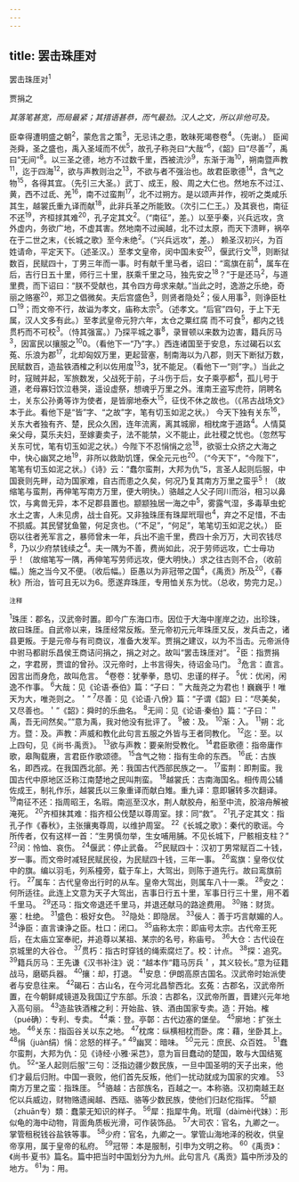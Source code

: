 ```yaml
---
---
---
```

title: 罢击珠厓对
---




罢击珠厓对<sup>1</sup>


贾捐之

*其落笔甚宽，而局最紧；其措语甚恭，而气最劲。汉人之文，所以非他可及。*

臣幸得遭明盛之朝<sup>2</sup>，蒙危言之策<sup>3</sup>，无忌讳之患，敢昧死竭卷卷<sup>4</sup>。（先谢。）
臣闻尧舜，圣之盛也，禹入圣域而不优<sup>5</sup>，故孔子称尧曰“大哉”<sup>6</sup>，《韶》曰“尽善”<sup>7</sup>，禹曰“无间”<sup>8</sup>。以三圣之德，地方不过数千里，西被流沙<sup>9</sup>，东渐于海<sup>10</sup>，朔南暨声教<sup>11</sup>，迄于四海<sup>12</sup>，欲与声教则治之<sup>13</sup>，不欲与者不强治也。故君臣歌德<sup>14</sup>，含气之物<sup>15</sup>，各得其宜。（先引三大圣。）武丁、成王，殷、周之大仁也。然地东不过江、黄，西不过氐、羌<sup>16</sup>，南不过蛮荆<sup>17</sup>，北不过朔方。是以颂声并作，视听之类咸乐其生，越裳氏重九译而献<sup>18</sup>，此非兵革之所能致。（次引二仁王。）及其衰也，南征不还<sup>19</sup>，齐桓捄其难<sup>20</sup>，孔子定其文<sup>2</sup>。（“南征”，差。）以至乎秦，兴兵远攻，贪外虚内，务欲广地，不虚其害。然地南不过闽越，北不过太原，而天下溃畔，祸卒在于二世之末，《长城之歌》至今未绝<sup>2</sup>。（“兴兵远攻”，差。）
赖圣汉初兴，为百姓请命，平定天下。（述圣汉。）至孝文皇帝，闵中国未安<sup>20</sup>，偃武行文<sup>18</sup>，则断狱数百，民赋四十，丁男三年而一事。时有献千里马者，诏曰：“鸾旗在前<sup>4</sup>，属车在后，吉行日五十里，师行三十里，朕乘千里之马，独先安之<sup>18</sup>？”于是还马<sup>2</sup>，与道里费，而下诏曰：“朕不受献也，其令四方毋求来献。”当此之时，逸游之乐绝，奇丽之赂塞<sup>20</sup>，郑卫之倡微矣。夫后宫盛色<sup>3</sup>，则贤者隐处<sup>2</sup>；佞人用事<sup>3</sup>，则诤臣杜口<sup>19</sup>；而文帝不行，故谥为孝文，庙称太宗<sup>5</sup>。（述孝文。“后官”四句，于上下无属，汉人文多有此。）至孝武皇帝元狩六年，太仓之粟红腐
而不可食<sup>5</sup>，都内之钱贯朽而不可校<sup>3</sup>。（恃其强富。）乃探平城之事<sup>8</sup>，录冒顿以来数为边害，籍兵厉马<sup>3</sup>，因富民以攘服之<sup>10</sup>0。（看他下一“乃”字。）西连诸国至于安息，东过碣石以玄菟、乐浪为郡<sup>17</sup>，北却匈奴万里，更起营塞，制南海以为八郡，则天下断狱万数，民赋数百，造盐铁酒榷之利以佐用度<sup>13</sup>3，犹不能足。（看他下一“则”字。）当此之时，寇贼并起，军旅数发，父战死于前，子斗伤于后，女子乘亭都<sup>4</sup>，孤儿号于道，老母寡妇饮泣巷哭，遥设虚祭，想魂乎万里之外。淮南王盗写虎符，阴聘名士，关东公孙勇等诈为使者，是皆廓地泰大<sup>15</sup>，征伐不休之故也。（《吊古战场文》本于此。看他下是“皆”字、“之故”字，笔有切玉如泥之状。）
今天下独有关东<sup>16</sup>，关东大者独有齐、楚，民众久困，连年流离，离其城廓，相枕席于道路<sup>4</sup>。人情莫亲父母，莫乐夫妇，至嫁妻卖子，法不能禁，义不能止，此社稷之忧也。（忽然写关东可忧，笔有切玉如泥之状。）今陛下不忍悁悁之忿<sup>18</sup>，欲驱士众挤之大海之中，快心幽冥之地<sup>19</sup>，非所以救助饥馑，保全元元也<sup>20</sup>。（“今天下”，“今陛下”，笔笔有切玉如泥之状。）《诗》云：“蠢尔蛮荆，大邦为仇”5，言圣人起则后服，中国衰则先畔，动为国家难，自古而患之久矣，何况乃复其南方万里之蛮乎<sup>5</sup>！（故缩笔与蛮荆，再伸笔写南方万里，便大明快。）骆越之人父子同川而浴，相习以鼻饮，与禽兽无异，本不足郡县置也。颛颛独居一海之中<sup>5</sup>，雾露气湿，多毒草虫蛇水土之害，人未见虏，战士自死。又非独珠厓有珠犀玳瑁也<sup>4</sup>，弃之不足惜，不击不损威。其民譬犹鱼鳖，何足贪也。（“不足”，“何足”，笔笔切玉如泥之状。）
臣窃以往者羌军言之，暴师曾未一年，兵出不逾千里，费四十余万万，大司农钱尽<sup>8</sup>，乃以少府禁钱续之<sup>4</sup>。夫一隅为不善，费尚如此，况于劳师远攻，亡士毋功乎！（故缩笔写一隅，再伸笔写劳师远攻，便大明快。）求之往古则不合，（收前幅。）施之当今又不便。（收后幅。）臣愚以为非冠带之国<sup>4</sup>，《禹贡》所及<sup>20</sup>，《春秋》所治，皆可且无以为6。愿遂弃珠厓，专用恤关东为忧。（总收，势完力足。）

<sup>注释</sup>

<sup>1</sup>珠厓：郡名，汉武帝时置。即今广东海口市。因位于大海中崖岸之边，出珍珠，故曰珠厓。自武帝以来，珠厓经常反叛。至元帝初元元年珠厓又反，发兵击之，诸县更叛。于是元帝与有司商议，准备大发军。贾捐之建议，以为不当击。元帝派侍中驸马都尉乐昌侯王商诘问捐之，捐之对之。故叫“罢击珠厓对”。
<sup>2</sup>臣：指贾捐之，字君房，贾谊的曾孙。汉元帝时，上书言得失，待诏金马门。
<sup>3</sup>危言：直言。因言出而身危，故叫危言。
<sup>4</sup>卷卷：犹拳拳，恳切、忠谨的样子。
<sup>5</sup>优：优闲，闲逸不作事。
<sup>6</sup>大哉：见《论语·泰伯》篇：“子曰：＂大哉尧之为君也！巍巍乎！唯天为大，唯尧则之。＇”
<sup>7</sup>尽善：见《论语·八佾》篇：“子谓《韶》曰：“尽美矣，又尽善也。＇”《韶》：舜时的乐曲名。
<sup>8</sup>无间：见《论语·秦伯》篇：“子曰：＂禹，吾无间然矣。””意为禹，我对他没有批评了。
<sup>9</sup>被：及。
<sup>10</sup>渐：入。
<sup>11</sup>朔：北方。暨：及。声教：声威和教化此句言五服之外皆与王者同教化。
<sup>12</sup>迄：至。以上四句，见《尚书·禹贡》。
<sup>13</sup>欲与声教：要亲附受教化。
<sup>14</sup>君臣歌德：指帝庸作歌，皋陶载赓，言君臣作歌颂德。
<sup>15</sup>含气之物：指有生命的东西。
<sup>16</sup>氐：古族名，即西戎。在我国西北部。羌：我国古代西部民族之一。
<sup>17</sup>蛮荆：即荆蛮。我国古代中原地区泛称江南楚地之民叫荆蛮。
<sup>18</sup>越裳氏：古南海国名。相传周公辅佐成王，制礼作乐，越裳氏以三象重译而献白雉。重九译：意即辗转多次翻译。
<sup>19</sup>南征不还：指周昭王，名瑕。南巡至汉水，荆人献胶舟，船至中流，胶溶舟解被淹死。
<sup>20</sup>齐桓抹其难：指齐桓公伐楚以尊周室。捄：同“救”。
<sup>21</sup>孔子定其文：指孔子作《春秋》，主张攘夷尊周，以维护周室。
<sup>22</sup>《长城之歌》：秦代的歌谣。今所传者，仅有这样一首：“生男慎勿举，生女哺用脯。不见长城下，尸骸相支柱？”
<sup>23</sup>闵：怜恤、哀伤。
<sup>24</sup>偃武：停止武备。
<sup>25</sup>民赋四十：汉初丁男常赋百二十钱，岁一事。而文帝时减轻民赋民役，为民赋四十钱，三年一事。
<sup>26</sup>鸾旗：皇帝仪仗中的旗。编以羽毛，列系橦旁，载于车上，大驾出，则陈于道先行。故曰鸾旗前行。
<sup>27</sup>属车：古代皇帝出行时的从车。皇帝大驾出，则属车八十一乘。
<sup>28</sup>安之：何所适往。此连上文意为天子大驾出，吉事日行五十里，军事日行三十里，用不着千里马。
<sup>29</sup>还马：指文帝退还千里马，并退还献马的路途费用。
<sup>30</sup>赂：财货。塞：杜绝。
<sup>31</sup>盛色：极好女色。
<sup>32</sup>隐处：即隐居。
<sup>33</sup>佞人：善于巧言献媚的人。
<sup>34</sup>诤臣：直言谏诤之臣。杜口：闭口。
<sup>35</sup>庙称太宗：即庙号太宗。古代帝王死后，在太庙立室奉祀，并追尊以某祖、某宗的名号，称庙号。
<sup>36</sup>大仓：古代设在京城里的大谷仓。
<sup>37</sup>贯朽：指古时穿钱的绳索腐烂了。校：计点。
<sup>38</sup>探：追究。
<sup>39</sup>籍兵厉马：王先谦《汉书补注》说：“越本作“籍马厉兵＇，其义较长。”意为征籍战马，磨砺兵器。
<sup>40</sup>攘：却，打退。
<sup>41</sup>安息：伊朗高原古国名。汉武帝时始派使者与安息往来。
<sup>42</sup>碣石：古山名，在今河北昌黎西北。玄菟：古郡名，汉武帝所置，在今朝鲜咸镜道及我国辽宁东部。乐浪：古郡名，汉武帝所置，晋建兴元年地入高句丽。
<sup>43</sup>造盐铁酒榷之利：开始盐、铁、酒由国家专卖。造：开始。榷（pué确）：专利、专卖。
<sup>44</sup>乘：登。亭鄣：古代边塞的堡垒。
<sup>45</sup>廓地：扩张土地。
<sup>46</sup>关东：指函谷关以东之地。
<sup>47</sup>枕席：纵横相枕而卧。席：藉，坐卧其上。
<sup>48</sup>悁（juàn绢）悁：忿怒的样子。”
<sup>49</sup>幽冥：暗味。
<sup>50</sup>元元：庶民、众百姓。
<sup>51</sup>蠢尔蛮荆，大邦为仇：见《诗经·小雅·采芑》，意为盲目蠢动的楚国，敢与大国结冤仇。
<sup>52</sup>“圣人起则后服”三句：泛指边疆少数民族，一旦中国圣明的天子出来，他们才最后归附。中国一衰败，他们首先反叛，他们一扰动就成为国家的灾难。
<sup>53</sup>南方万里之蛮：指珠厓。
<sup>54</sup>骆越：古部族名，百越之一。本称骆。汉初南越王赵佗以兵威边，财物赂遗闽越、西瓯、骆等少数民族，使他们归赵佗指挥。
<sup>55</sup>颛（zhuān专）類：蠢蒙无知识的样子。
<sup>56</sup>犀：指犀牛角。玳瑁（dàimèi代妹）：形似龟的海中动物，背面角质板光滑，可作装饰品。
<sup>57</sup>大司农：官名，九卿之一。掌管租税钱谷盐铁等事。
<sup>58</sup>少府：官名，九卿之一。掌管山海地泽的税收，供皇帝享用，属于皇帝的私府。
<sup>59</sup>冠带：本是服制，引申为文明之称。
<sup>60</sup>《禹贡》：《尚书·夏书》篇名。篇中把当时中国划分为九州。此句言凡《禹贡》篇中所涉及的地方。
<sup>61</sup>为：用。